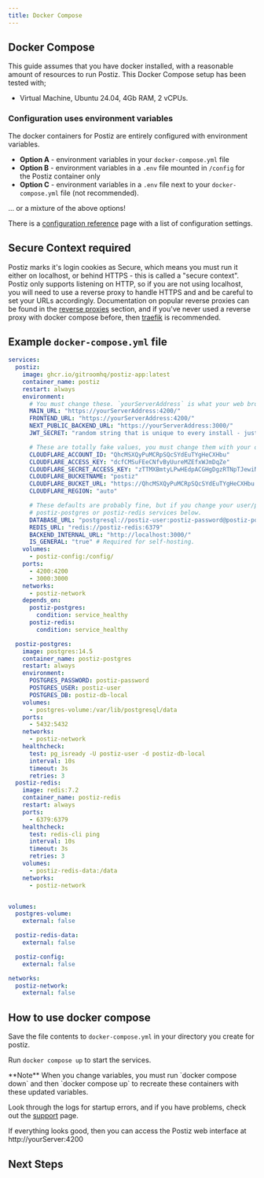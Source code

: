 ```yaml
---
title: Docker Compose
---
```



## Docker Compose 

This guide assumes that you have docker installed, with a reasonable amount of resources to run Postiz. This Docker Compose setup has been tested with;

- Virtual Machine, Ubuntu 24.04, 4Gb RAM, 2 vCPUs.

### Configuration uses environment variables

The docker containers for Postiz are entirely configured with environment variables.

- **Option A** - environment variables in your `docker-compose.yml` file
- **Option B** - environment variables in a `.env` file mounted in `/config` for the Postiz container only
- **Option C** - environment variables in a `.env` file next to your `docker-compose.yml` file (not recommended).

... or a mixture of the above options!

There is a [configuration reference](/configuration/reference/) page with a list 
of configuration settings.

## Secure Context required

Postiz marks it's login cookies as Secure, which means you must run it either on localhost, or behind HTTPS -  this is called a "secure context". Postiz only supports listening on HTTP, so if you are not using localhost, you will need to use a reverse proxy to handle HTTPS and and be careful  to set your URLs accordingly. Documentation on popular reverse proxies can be found in the [reverse proxies](/reverse-proxies/) section, and if you've never used a reverse proxy with docker compose before, then [traefik](/reverse-proxies/traefik/) is recommended.

## Example `docker-compose.yml` file

```yaml
services:
  postiz:
    image: ghcr.io/gitroomhq/postiz-app:latest
    container_name: postiz
    restart: always
    environment:
      # You must change these. `yourServerAddress` is what your web browser uses.
      MAIN_URL: "https://yourServerAddress:4200/"
      FRONTEND_URL: "https://yourServerAddress:4200/"
      NEXT_PUBLIC_BACKEND_URL: "https://yourServerAddress:3000/"
      JWT_SECRET: "random string that is unique to every install - just type random characters here!"

      # These are totally fake values, you must change them with your own Cloudflare settings.
      CLOUDFLARE_ACCOUNT_ID: "QhcMSXQyPuMCRpSQcSYdEuTYgHeCXHbu"
      CLOUDFLARE_ACCESS_KEY: "dcfCMSuFEeCNfvByUureMZEfxWJmDqZe"
      CLOUDFLARE_SECRET_ACCESS_KEY: "zTTMXBmtyLPwHEdpACGHgDgzRTNpTJewiNriLnUS"
      CLOUDFLARE_BUCKETNAME: "postiz"
      CLOUDFLARE_BUCKET_URL: "https://QhcMSXQyPuMCRpSQcSYdEuTYgHeCXHbu.r2.cloudflarestorage.com/"
      CLOUDFLARE_REGION: "auto"

      # These defaults are probably fine, but if you change your user/password, update it in the 
      # postiz-postgres or postiz-redis services below.
      DATABASE_URL: "postgresql://postiz-user:postiz-password@postiz-postgres:5432/postiz-db-local"
      REDIS_URL: "redis://postiz-redis:6379"
      BACKEND_INTERNAL_URL: "http://localhost:3000/"
      IS_GENERAL: "true" # Required for self-hosting.
    volumes:
      - postiz-config:/config/
    ports:
      - 4200:4200
      - 3000:3000
    networks:
      - postiz-network
    depends_on:
      postiz-postgres:
        condition: service_healthy
      postiz-redis:
        condition: service_healthy

  postiz-postgres:
    image: postgres:14.5
    container_name: postiz-postgres
    restart: always
    environment:
      POSTGRES_PASSWORD: postiz-password
      POSTGRES_USER: postiz-user
      POSTGRES_DB: postiz-db-local
    volumes:
      - postgres-volume:/var/lib/postgresql/data
    ports:
      - 5432:5432
    networks:
      - postiz-network
    healthcheck:
      test: pg_isready -U postiz-user -d postiz-db-local
      interval: 10s
      timeout: 3s
      retries: 3
  postiz-redis:
    image: redis:7.2
    container_name: postiz-redis
    restart: always
    ports:
      - 6379:6379
    healthcheck:
      test: redis-cli ping
      interval: 10s
      timeout: 3s
      retries: 3
    volumes:
      - postiz-redis-data:/data
    networks:
      - postiz-network


volumes:
  postgres-volume:
    external: false

  postiz-redis-data:
    external: false

  postiz-config:
    external: false

networks:
  postiz-network:
    external: false
```

## How to use docker compose

Save the file contents to `docker-compose.yml` in your directory you create for postiz.

Run `docker compose up` to start the services.

<Callout type="warning">
**Note** When you change variables, you must run `docker compose down` and then `docker compose up` to recreate these containers with these updated variables.
</Callout>

Look through the logs for startup errors, and if you have problems, check out the [support](/support/) page. 

If everything looks good, then you can access the Postiz web interface at http://yourServer:4200

<DockerEnvvarApps />


## Next Steps

<Cards>
  <Card title="Configure uploads" href="/r2" />
  <Card title="Learn the architecture of the project" href="/howitworks" />
  <Card title="Set up email for notifications" href="/emails" />
  <Card title="Set up providers such as Linkedin, X and Reddit" href="/providers" />
</Cards>